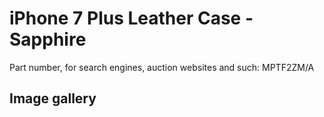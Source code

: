 # iPhone 7 Plus Leather Case - Sapphire

Part number, for search engines, auction websites and such: MPTF2ZM/A

## Image gallery

<div style={{ width: "768px" }}>
  <GalleryComponent
    images={[
      {
        original: "/everysource/MPTF2",
        thumbnail: "/everypreview/MPTF2",
      },
      {
        original: "/everysource/MPTF2_AV1_GOLD",
        thumbnail: "/everypreview/MPTF2_AV1_GOLD",
      },
      {
        original: "/everysource/MPTF2_AV1_JET_BLACK",
        thumbnail: "/everypreview/MPTF2_AV1_JET_BLACK",
      },
      {
        original: "/everysource/MPTF2_AV1_RED",
        thumbnail: "/everypreview/MPTF2_AV1_RED",
      },
      {
        original: "/everysource/MPTF2_AV1_SILVER",
        thumbnail: "/everypreview/MPTF2_AV1_SILVER",
      },
      {
        original: "/everysource/MPTF2_AV2",
        thumbnail: "/everypreview/MPTF2_AV2",
      }
    ]}
  />
</div>